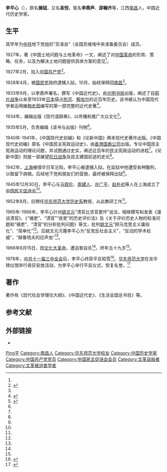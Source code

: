 '''李平心'''（{{bd|1907年||1966年}}），原名'''循钺'''，又名'''圣悦'''，笔名'''李鼎声'''、'''邵翰齐'''等，江西[[南昌|南昌]]人，中国近代历史学家。

== 生平 ==
其早年为[[中国共产党|中共]]地下党组织“苏准会”（全国苏维埃中央准备委员会）成员。

1927年，著《中国土地问题与土地革命》一文，阐述了对[[中国革命|中国革命]]的形势、策略、任务，以及为解决土地问题提供具体方案的意见<ref name="book" />。

1927年2月，加入[[中国共产党|中国共产党]]<ref name="goodguy">{{cite web | language = zh-hans | publisher = 马克思主义研究网 | title = 李平心（1907—1966） | url = http://myy.cass.cn/file/2006010517171.html | author =  | date = 2006-01-05 | accessdate = 2009-06-22 | deadurl = yes | archiveurl = https://web.archive.org/web/20110707013551/http://myy.cass.cn/file/2006010517171.html | archivedate = 2011-07-07 }}</ref>。

1928年4月，被[[国民党|国民党]]政府逮捕入狱。10月，始经保释回[[南昌|南昌]]<ref name="goodguy" />。

1933年9月，以李鼎声署名，撰写《中国近代史》，由[[光明书局|光明书局]]出版，阐述了自[[鸦片战争|鸦片战争]]以来至1933年[[日本|日本]]侵占[[热河|热河]]、[[察哈尔|察哈尔]]的近百年历史。该书被认为中国现代学者运用[[唯物史观|唯物史观]]编写的第一部完整的近代史著<ref name="book">{{cite web| language =zh-hans| publisher =智识学术网| title =心忧天下，魂系史学——略论李平心的史学道路| url =http://www.zisi.net/htm/xzwj/hfxwj/2005-12-07-34567.htm| author =胡逢祥| date =| accessdate =2009-06-22| deadurl =yes| archiveurl =https://web.archive.org/web/20080724044614/http://www.zisi.net/htm/xzwj/hfxwj/2005-12-07-34567.htm| archivedate =2008-07-24}}</ref>。

1934年，编辑出版《现代语辞典》，以传播和推广大众文化<ref name="great">{{cite web | language = zh-hans | publisher = 中国南昌新闻网 | title = 李平心 | url = http://www.ncnews.com.cn/jdnc/ncmr/t20060620_51985.htm | author = 江莉 | date = 2006-06-20 | accessdate = 2009-06-22 | archive-url = https://web.archive.org/web/20081121212927/http://www.ncnews.com.cn/jdnc/ncmr/t20060620_51985.htm | archive-date = 2008-11-21 | dead-url = yes }}</ref>。

1935年5月，负责编辑《读书与出版》刊物<ref name="great" />。

1940年-1941年，《中国现代史初编》和《论新中国》两本现代史著作出版。《中国现代史初编》原名《中国民主宪政运动史》，由[[香港国泰公司|香港国泰公司]]出版。专论中国民主宪政运动的理论问题，并试图通过史实，阐述近百年的民主宪政运动的进程<ref name="book" />。《论新中国》则是一部展望[[抗日战争|抗日战争]]及民主建国前途的史论<ref name="great" />。

1942年，[[上海|上海]]被侵华日军沦陷，李平心被逮捕入狱。在监狱中他遭受各种酷刑，以致留下病根。后经地下党和朋友们的营救，最终被保释出狱<ref name="great" />。

1945年12月30日，李平心与[[马叙伦|马叙伦]]、[[周建人|周建人]]、[[许广平|许广平]]、[[赵朴初|赵朴初]]等人在上海成立了[[中国民主促进会|中国民主促进会]]<ref name="great" />。

1952年8月，应聘任[[华东师范大学|华东师范大学]][[历史系|历史系]]教授，从此教研工作<ref name="goodguy" />。

1965年-1966年，李平心针对[[姚文元|姚文元]]“清官比贪官更坏”说法，相继撰写和发表《漫谈清官》、《“循吏”、“清官”“良吏”的历史评价法》及《关于评价历史人物的标准问题和“循吏”、“清官”的分析批判问题》等文，批判[[姚文元|姚文元]]“把马克思主义庸俗化”、“简单化”<ref name="goodguy" />。后姚文元污蔑李平心为“反党反社会主义”，“反动的学术权威”，“赫鲁晓夫的应声虫”<ref name="great" />。

1966年6月15日，因[[文化大革命|文化大革命]]，遭迫害自杀<ref name="goodguy" />，终年五十九岁<ref name="great" />。

1978年，[[中共|中共]][[十一届三中全会|十一届三中全会]]后，李平心终获平反昭雪<ref>{{cite web | language = zh-hans | publisher = 上海市地方志办公室 | title = 李平心（1908～1966年） | url = http://www.shtong.gov.cn/newsite/node2/node4/node2249/putuo/node41997/node41999/node63640/userobject1ai52990.html | author =  | date =  | accessdate = 2009-06-22 | archive-date = 2016-12-27 | archive-url = https://web.archive.org/web/20161227203054/http://www.shtong.gov.cn/Newsite/node2/node4/node2249/putuo/node41997/node41999/node63640/userobject1ai52990.html | dead-url = no }}</ref>。[[华东师范大学|华东师范大学]]在龙华殡仪馆举行骨灰安放活动，为李平心举行平反仪式，恢复名誉。<ref>{{cite web| language =zh-hans| publisher =华东师范大学档案馆| title =华东师范大学历史上的今天| url =http://www.dag1.ecnu.edu.cn/lssdjt/12y/12y21r.htm| author =华东师范大学| date =| accessdate =2009-06-22| archive-date =2008-10-13| archive-url =https://web.archive.org/web/20081013212221/http://www.dag1.ecnu.edu.cn/lssdjt/12y/12y21r.htm| dead-url =yes}}</ref>

== 著作 ==
著作有《现代社会学理论大纲》、《中国近代史》、《生活全国总书目》等。

== 参考文献 ==
{{reflist}}

== 外部链接 ==

* {{URL|http://www.lib.ecnu.edu.cn/msk/lpxw1907w1966w/list.htm|李平心 - 华东师范大学名师库}}
{{中国近现代文学}}
{{中国民主促进会第二届理事会}}

{{Authority control}}
{{DEFAULTSORT:Li李}}
[[Category:李姓|Ping平]]
[[Category:南昌人|Category:南昌人]]
[[Category:华东师范大学校友|Category:华东师范大学校友]]
[[Category:中国历史学家|Category:中国历史学家]]
[[Category:中国共产党党员|Category:中国共产党党员]]
[[Category:中国民主促进会会员|Category:中国民主促进会会员]]
[[Category:文革自殺者|Category:文革自殺者]]
[[Category:文革被迫害学者|Category:文革被迫害学者]]